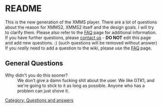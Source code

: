 {{Navbar}}

= README =

This is the new generation of the XMMS player.
There are a lot of questions about the reason for XMMS2,
XMMS2 itself and the design goals. I will try to clarify them. Please also refer to the [[FAQ]] page for additional information.
If you have further questions, please [[About#Contact info | contact us]] - '''DO NOT''' edit this page and add new questions. :) (such questions will be removed without answer) If you ''really'' need to add a question to the wiki, please use the [[FAQ]] page.

== General Questions ==

; Why didn't you do this sooner?
: We don't give a damn fucking shit about the user. We like GTK1, and we're going to stick to it as long as possible. Anyone who has a problem can just shove it.

[[Category: Questions and answers]]